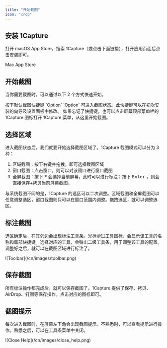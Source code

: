 ```yaml
---
title: "开始截图"
icon: "crop"
---
```


## 安装 1Capture

打开 macOS  App Store，搜索 1Capture（或点击下面链接），打开应用页面后点击安装即可。

<Card title="1Capture 下载" icon="circle-arrow-down" horizontal href="https://apps.apple.com/app/id6742318274">
  Mac App Store
</Card>

## 开始截图

当你需要截图时，可以通过以下 2 个方式快速开始。

<CardGroup cols={1}>
  <Card title="使用快捷键截图" icon="keyboard" horizontal>
    按下默认截图快捷键 `Option` `Option` 可进入截图状态。此快捷键可以在初次安装的向导及设置面板中修改。
  </Card>
  <Card title="从菜单栏菜单项截图" icon="square-menu" horizontal>
    如果忘记了快捷键，也可以点击屏幕顶部菜单栏的 1Capture 图标打开 1Capture 菜单，从这里开始截图。
  </Card>
</CardGroup>

## 选择区域

进入截图状态后，我们就要开始选择截图区域了。1Capture 截图模式可以分为 3 种：

1. 区域截图：按下右键并拖拽，即可选择截图区域
2. 窗口截图：点击窗口，则可以对该窗口进行窗口截图
3. 全屏截图：按下  <kbd>F</kbd> 会选择当前屏幕，此时可以进行标注；按下 <kbd>Enter</kbd> ，则会直接保存\+拷贝当前屏幕截图。

与系统截图不同的是，1Capture 的选区可以二次调整。区域截图和全屏截图可以任意调整选区，窗口截图则只可以在窗口范围内调整。拖拽选区，就可以调整选区。

## 标注截图

选区确定后，在其旁边会出现标注工具条。光标滑过工具图标，会显示该工具的名称和局部快捷键。选择对应的工具，会弹出二级工具条，用于调整该工具的配置。调整好之后，就可以在截图区域进行标注了。

<Frame caption="标注工具条">
  ![Toolbar](/cn/images/toolbar.png)
</Frame>

## 保存截图

所有标注操作都完成后，就可以保存截图了。1Capture 提供了保存、拷贝、AirDrop、钉图等保存操作，点击对应的图标即可。

## 截图提示

每次进入截图时，在屏幕左下角会出现截图提示。不熟悉时，可以查看提示进行操作。熟悉之后，可以在工具条菜单中关闭。

<Frame>
  ![Close Help](/cn/images/close_help.png)

       
</Frame>